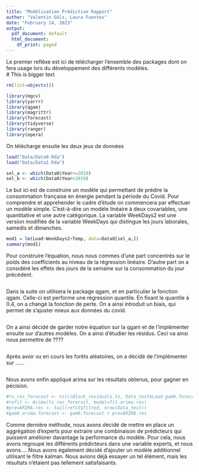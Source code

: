 ```yaml
---
title: "Modélisation Prédictive Rapport"
author: "Valentin Gölz, Laura Fuentes"
date: "February 14, 2023"
output:
  pdf_document: default
  html_document:
    df_print: paged
---
```


Le premier reflèxe est ici de télécharger l'ensemble des packages dont on fera usage lors du développement des différents modèles.  
# This is bigger text
```r
rm(list=objects())

library(mgcv)
library(yarrr)
library(qgam)
library(magrittr)
library(forecast)
library(tidyverse)
library(ranger)
library(opera)
```

On télécharge ensuite les deux jeux de données
```r
load("Data/Data0.Rda")
load("Data/Data1.Rda")

sel_a <- which(Data0$Year<=2019)
sel_b <- which(Data0$Year>2019)

```

Le but ici est de construire un modèle qui permettant de prédire la consommation française en énergie pendant la période du Covid. 
Pour comprendre et apprehender le cadre d'étude on commencera par effectuer un modèle simple. C'est-à-dire un modèle linéaire à deux covariables, une quantitative et une autre catégorique. La variable WeekDays2 est une version modifiée de la variable WeekDays qui distingue les jours laborales, samedis et dimanches. 
```r
mod1 = lm(Load~WeekDays2+Temp, data=Data0[sel_a,])
summary(mod1)
```
Pour construire l'équation, nous nous commes d'une part concentrés sur le poids des coefficients au niveau de la régression linéaire. D'autre part on a considéré les effets des jours de la semaine sur la consommation du jour précédent. 
```r

```

Dans la suite on utilisera le package qgam, et en particulier la fonction qgam. Celle-ci est performe une régression quantile. En fixant le quantile à 0.4, on a changé la fonction de perte. On a ainsi introduit un biais, qui permet de s'ajuster mieux aux données du covid.  
```r

```

On a ainsi décidé de garder notre équation sur la qgam et de l'implémenter ensuite sur d'autres modèles. On a ainsi d'étudier les résidus. Ceci va ainsi nous permettre de ????
```r

```

Après avoir vu en cours les forêts aléatoires, on a décidé de l'implémenter sur ......
```r

```
Nous avons enfin appliqué arima sur les résultats obtenus, pour gagner en pécision. 
```r
#ts_res_forecast <- ts(c(Block_residuals.ts, Data_test$Load-gam9.forecast),  frequency= 7)
#refit <- Arima(ts_res_forecast, model=fit.arima.res)
#prevARIMA.res <- tail(refit$fitted, nrow(Data_test))
#gam9.arima.forecast <- gam9.forecast + prevARIMA.res
```

Comme dernière méthode, nous avons décidé de mettre en place un aggrégation d'experts pour extraire une combinaison de prédicteurs qui puissent améliorer davantage la performance du modèle. Pour cela, nous avons regroupé les différents prédicteurs dans une variable experts, et nous avons....
Nous avons également décidé d'ajouter un modèle additionnel utilisant le filtre kalman. Nous avions déjà essayer un tel élément, mais les résultats n'étaient pas tellement satisfaisants.  


